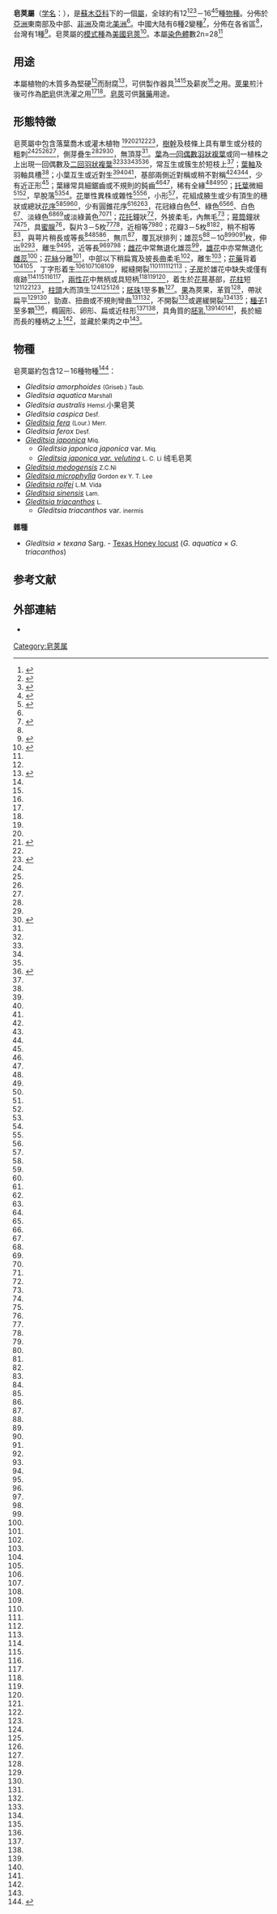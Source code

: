 {{noteTA
|1=zh-hans:厘米;zh-hk:厘米;zh-tw:公分;
|2=zh-hans:毫米;zh-hk:毫米;zh-tw:公釐;
}}
{{Automatic taxobox
| name = 皂荚属
| image = Gleditsia triacanthos01.JPEG
| image_width = 270px
| image_caption = 美國皂莢
| taxon = Gleditsia
|subdivision_ranks = 種
|subdivision = 約12－16種，詳見內文
|}}

'''皂莢屬'''（[[学名|学名]]：{{lang|la|''Gleditsia''}}），是[[蘇木亞科|蘇木亞科]]下的一個[[屬_(生物)|屬]]，全球約有12<ref name="北京植物志">{{cite encyclopedia| encyclopedia=北京植物志| title=皂荚属| volume=上| pages=420| url=http://v2.cvh.org.cn/difangzhi/beijing/page/%E4%B8%8A%E5%86%8C/420.pdf}}{{dead link|date=2018年1月 |bot=InternetArchiveBot |fix-attempted=yes }}</ref><ref name="河南植物志">{{cite encyclopedia| encyclopedia=河南植物志| title=皂荚属| volume=2| pages=292| url=http://v2.cvh.org.cn/difangzhi/henan/page/2/292.pdf}}{{dead link|date=2018年1月 |bot=InternetArchiveBot |fix-attempted=yes }}</ref><ref name="秦嶺植物志">{{cite encyclopedia| encyclopedia=秦嶺植物志| title=皂荚属| volume=1(3)| pages=6| url=http://v2.cvh.org.cn/difangzhi/qinling/page/1%283%29/005.pdf}}{{dead link|date=2018年1月 |bot=InternetArchiveBot |fix-attempted=yes }}</ref>－16<ref name="中國植物志b">{{cite encyclopedia| encyclopedia=中國植物志| title=皂荚属| volume=39| pages=82| url=http://v2.cvh.org.cn/zhiwuzhi/page/39/082.PDF}}{{dead link|date=2018年1月 |bot=InternetArchiveBot |fix-attempted=yes }}</ref><ref name="福建植物志">{{cite encyclopedia| encyclopedia=福建植物志| title=皂荚属| volume=3| pages=34| url=http://v2.cvh.org.cn/difangzhi/fujian/page/3/034.pdf}}{{dead link|date=2018年1月 |bot=InternetArchiveBot |fix-attempted=yes }}</ref>種[[物種|物種]]。分佈於[[亞洲|亞洲]]東南部及中部、[[非洲|非洲]]及南北[[美洲|美洲]]<ref name ="中國植物志b"/>。中國大陆有6種2變種<ref name="青海植物志">{{cite encyclopedia| encyclopedia=青海植物志| title=皂荚属| volume=2| pages=154| url=http://v2.cvh.org.cn/difangzhi/qinghai/page/2/153.pdf}}{{dead link|date=2018年1月 |bot=InternetArchiveBot |fix-attempted=yes }}</ref>，分佈在各省區<ref name ="中國植物志b"/>，台灣有1種<ref name="臺灣維管束植物簡誌">{{cite encyclopedia | encyclopedia=臺灣維管束植物簡誌 | title=皂荚属 | volume=39 | url=http://subject.forest.gov.tw/species/vascular/3/book1/078.HTM | access-date=2011-07-20 | archive-date=2007-12-07 | archive-url=https://web.archive.org/web/20071207233928/http://subject.forest.gov.tw/species/vascular/3/book1/078.HTM | dead-url=no }}</ref>。皂莢屬的[[模式種|模式種]]為[[美國皂莢|美國皂莢]]<ref name="中國植物志a">{{cite encyclopedia| encyclopedia=中國植物志| title=皂荚属| volume=39| pages=80-81| url=http://v2.cvh.org.cn/zhiwuzhi/page/39/080.PDF}}{{dead link|date=2018年1月 |bot=InternetArchiveBot |fix-attempted=yes }}</ref>。本屬[[染色體|染色體]]數2n=28<ref name ="中國植物志a"/>

==用途==
本屬植物的木質多為堅硬<ref name ="中國植物志b"/>而耐腐<ref name="貴州植物志">{{cite encyclopedia| encyclopedia=貴州植物志| title=皂荚属| volume=7| pages=330| url=http://v2.cvh.org.cn/difangzhi/guizhou/page/7/328.pdf}}{{dead link|date=2018年1月 |bot=InternetArchiveBot |fix-attempted=yes }}</ref>，可供製作器具<ref name ="中國植物志b"/><ref name ="貴州植物志"/>及薪炭<ref name ="貴州植物志"/>之用。[[莢果|莢果]]煎汁後可作為[[肥皂|肥皂]]供洗濯之用<ref name ="中國植物志b"/><ref name ="貴州植物志"/>。[[皂莢|皂莢]]可供[[醫藥|醫藥]]用途。

==形態特徵==
皂莢屬中包含落葉喬木或灌木植物
<ref name ="河南植物志"/><ref name ="福建植物志"/><ref name="青海植物志">{{cite encyclopedia| encyclopedia=青海植物志| title=皂荚属| volume=2| pages=154| url=http://v2.cvh.org.cn/difangzhi/qinghai/page/2/153.pdf}}{{dead link|date=2018年1月 |bot=InternetArchiveBot |fix-attempted=yes }}</ref><ref name ="中國植物志a"/><ref name="浙江植物志">{{cite encyclopedia| encyclopedia=浙江植物志| title=皂荚属| volume=3| pages=286| url=http://v2.cvh.org.cn/difangzhi/zhejiang/page/3/286.pdf}}{{dead link|date=2018年1月 |bot=InternetArchiveBot |fix-attempted=yes }}</ref>，[[樹幹|樹幹]]及枝條上具有單生或分枝的粗刺<ref name ="北京植物志"/><ref name ="秦嶺植物志"/><ref name ="青海植物志"/><ref name ="中國植物志a"/>，側芽疊生<ref name ="貴州植物志"/><ref name ="浙江植物志"/><ref name="安徽植物志">{{cite encyclopedia| encyclopedia=安徽植物志| title=皂荚属| volume=3| pages=106| url=http://v2.cvh.org.cn/difangzhi/anhui/page/3/106.pdf}}{{dead link|date=2018年1月 |bot=InternetArchiveBot |fix-attempted=yes }}</ref>，無頂芽<ref name ="浙江植物志"/>。[[葉|葉]]為[[一回|一回]][[偶數|偶數]][[羽狀複葉|羽狀複葉]]或同一植株之上出現一回偶數及[[二回|二回]][[羽狀複葉|羽狀複葉]]<ref name ="北京植物志"/><ref name ="中國植物志a"/><ref name ="浙江植物志"/><ref name ="安徽植物志"/><ref name="河北植物志">{{cite encyclopedia| encyclopedia=河北植物志| title=皂荚属| volume=1| pages=691| url=http://v2.cvh.org.cn/difangzhi/hebei/page/1/691.pdf}}{{dead link|date=2018年1月 |bot=InternetArchiveBot |fix-attempted=yes }}</ref>，常互生或簇生於短枝上<ref name ="安徽植物志"/>；[[葉軸|葉軸]]及羽軸具槽<ref name ="中國植物志a"/>；小葉互生或近對生<ref name ="北京植物志"/><ref name ="青海植物志"/><ref name ="中國植物志a"/>，基部兩側近對稱或稍不對稱<ref name ="青海植物志"/><ref name ="中國植物志a"/><ref name ="安徽植物志"/>，少有近正形<ref name ="河北植物志"/>；葉緣常具細鋸齒或不規則的鈍齒<ref name ="青海植物志"/><ref name ="中國植物志a"/>，稀有全緣<ref name ="青海植物志"/><ref name ="安徽植物志"/><ref name ="河北植物志"/>；[[托葉|托葉]]微細<ref name ="福建植物志"/><ref name ="安徽植物志"/>，早脫落<ref name ="青海植物志"/><ref name ="中國植物志a"/>。[[花|花]]單性異株或雜性<ref name ="青海植物志"/><ref name ="中國植物志a"/>，小形<ref name ="秦嶺植物志"/>，花組成腋生或少有頂生的穗狀或總狀[[花序|花序]]<ref name ="福建植物志"/><ref name ="中國植物志a"/><ref name ="安徽植物志"/>，少有圓錐花序<ref name ="福建植物志"/><ref name ="青海植物志"/><ref name ="安徽植物志"/>，花冠綠白色<ref name ="中國植物志a"/>、綠色<ref name ="秦嶺植物志"/><ref name ="安徽植物志"/>、白色<ref name ="安徽植物志"/>、淡綠色<ref name ="青海植物志"/><ref name ="中國植物志a"/>或淡綠黃色<ref name ="秦嶺植物志"/><ref name ="青海植物志"/>；[[花托|花托]]鐘狀<ref name ="中國植物志a"/>，外披柔毛，內無毛<ref name ="中國植物志a"/>；[[萼筒|萼筒]]鐘狀<ref name ="青海植物志"/><ref name ="安徽植物志"/>，具[[蜜腺|蜜腺]]<ref name ="臺灣維管束植物簡誌"/>，裂片3－5枚<ref name ="青海植物志"/><ref name ="河北植物志"/>，近相等<ref name ="中國植物志a"/><ref name ="浙江植物志"/>；花瓣3－5枚<ref name ="青海植物志"/><ref name ="安徽植物志"/>，稍不相等<ref name ="中國植物志a"/>，與萼片稍長或等長<ref name ="青海植物志"/><ref name ="中國植物志a"/><ref name ="安徽植物志"/>，無爪<ref name ="福建植物志"/>，覆瓦狀排列；雄蕊5<ref name ="福建植物志"/>－10<ref name ="河南植物志"/><ref name ="中國植物志a"/><ref name ="河北植物志"/>枚，伸出<ref name ="中國植物志a"/><ref name ="浙江植物志"/>，離生<ref name ="福建植物志"/><ref name ="浙江植物志"/>，近等長<ref name ="河南植物志"/><ref name ="秦嶺植物志"/><ref name ="浙江植物志"/>；[[雌花|雌花]]中常無退化雄蕊<ref name ="福建植物志"/>，[[雄花|雄花]]中亦常無退化[[雌蕊|雌蕊]]<ref name ="福建植物志"/>；[[花絲|花絲]]分離<ref name ="河南植物志"/>，中部以下稍扁寬及披長曲柔毛<ref name ="中國植物志a"/>，離生<ref name ="河北植物志"/>；[[花藥|花藥]]背着<ref name ="青海植物志"/><ref name ="中國植物志a"/>，丁字形着生<ref name ="福建植物志"/><ref name ="青海植物志"/><ref name ="浙江植物志"/><ref name ="安徽植物志"/>，縱縫開裂<ref name ="秦嶺植物志"/><ref name ="青海植物志"/><ref name ="安徽植物志"/><ref name ="河北植物志"/>；[[子房|子房]]於雄花中缺失或僅有痕跡<ref name ="秦嶺植物志"/><ref name ="青海植物志"/><ref name ="安徽植物志"/><ref name ="河北植物志"/>，[[兩性花|兩性花]]中無柄或具短柄<ref name ="青海植物志"/><ref name ="中國植物志a"/><ref name ="安徽植物志"/>，着生於[[花萼|花萼]]基部，[[花柱|花柱]]短<ref name ="中國植物志a"/><ref name ="貴州植物志"/><ref name ="安徽植物志"/>，[[柱頭|柱頭]]大而頂生<ref name ="青海植物志"/><ref name ="中國植物志a"/><ref name ="安徽植物志"/>；[[胚珠|胚珠]]1至多數<ref name ="中國植物志a"/>。[[果|果]]為莢果，革質<ref name ="福建植物志"/>，帶狀扁平<ref name ="貴州植物志"/><ref name ="安徽植物志"/>，勁直、扭曲或不規則彎曲<ref name ="中國植物志a"/><ref name ="安徽植物志"/>，不開裂<ref name ="青海植物志"/>或遲緩開裂<ref name ="福建植物志"/><ref name ="中國植物志a"/>；[[種子|種子]]1至多顆<ref name ="中國植物志a"/>，橢圓形、卵形、扁或近柱形<ref name ="青海植物志"/><ref name ="中國植物志a"/>，具角質的[[胚乳|胚乳]]<ref name ="北京植物志"/><ref name ="浙江植物志"/><ref name ="安徽植物志"/>，長於細而長的種柄之上<ref name ="福建植物志"/>，並藏於果肉之中<ref name ="福建植物志"/>。

==物種==
皂莢屬約包含12－16種物種<ref>{{cite web| url=http://beta.cvh.org.cn/lsid/index.php?lsid=urn:lsid:cvh.org.cn:names:g_2785| title=皂莢屬| publisher=中國數字植物標本館}}{{Dead link|date=2018年6月 |bot=InternetArchiveBot |fix-attempted=no }}</ref>： 
* ''Gleditsia amorphoides''  <small>(Griseb.) Taub.</small>
* ''Gleditsia aquatica''  <small>Marshall</small>
* ''Gleditsia australis'' <small>Hemsl.</small>小果皂荚				
* ''Gleditsia caspica'' <small>Desf.</small>				
* ''[[華南皂莢|Gleditsia fera]]'' <small>(Lour.) Merr.</small>				
* ''Gleditsia ferox'' <small> Desf.</small>
* ''[[山皂莢|Gleditsia japonica]]'' <small>Miq.</small>					
** ''Gleditsia japonica japonica'' var. <small>Miq.</small>				
** ''[[絨毛皂莢|Gleditsia japonica var. velutina]]'' <small>L. C. Li</small> 绒毛皂荚				
* ''[[墨脱皂荚|Gleditsia medogensis]]'' <small>Z.C.Ni</small>					
* ''[[野皂荚|Gleditsia microphylla]]'' <small>Gordon ex Y. T. Lee</small>	
* ''[[恒春皂荚|Gleditsia rolfei]]'' <small>L.M. Vida</small>				
* ''[[皂荚|Gleditsia sinensis]]'' <small>Lam.</small>					
* ''[[美國皂莢|Gleditsia triacanthos]]'' <small>L.</small>				
** ''Gleditsia triacanthos'' var. <small> inermis</small>					
'''雜種'''
*''Gleditsia × texana'' Sarg. - [[Texas_Honey_locust|Texas Honey locust]] (''G. aquatica'' × ''G. triacanthos'')

== 参考文献 ==
{{reflist|2}}

==外部連結==
{{Commons|Gleditsia}}
{{Wikispecies|Gleditsia}}
{{refbegin}}
*{{zh-hans}}{{cite web | url=http://www.zhiwutong.com/latin/Leguminosae/Gleditsia.htm | title=皂荚属 | publisher=植物通 | accessdate=July 22, 2011 | archive-date=2012-06-01 | archive-url=https://web.archive.org/web/20120601100916/http://www.zhiwutong.com/latin/Leguminosae/Gleditsia.htm | dead-url=no }}
{{refend}}
{{Taxonbar|from=Q161250}}

[[Category:皂荚属|Category:皂荚属]]